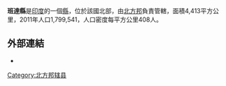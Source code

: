 '''班達縣'''是[[印度|印度]]的一個[[縣|縣]]，位於該國北部，由[[北方邦|北方邦]]負責管轄，面積4,413平方公里，2011年人口1,799,541，人口密度每平方公里408人。

==外部連結==
* {{official website|http://banda.nic.in}}

{{coord|25|30|N|80|30|E|display=title|region:IN_type:adm2nd_source:GNS-enwiki}}

{{北方邦行政区划小作品}}
[[Category:北方邦辖县|Category:北方邦辖县]]